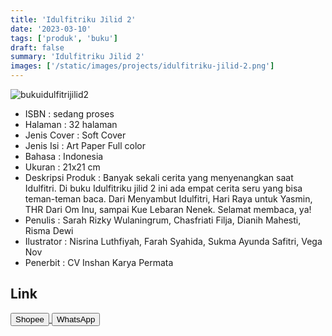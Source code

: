 ```yaml
---
title: 'Idulfitriku Jilid 2'
date: '2023-03-10'
tags: ['produk', 'buku']
draft: false
summary: 'Idulfitriku Jilid 2'
images: ['/static/images/projects/idulfitriku-jilid-2.png']
---
```


![bukuidulfitrijilid2](/static/images/projects/idulfitriku-jilid-2.png)

- ISBN : sedang proses
- Halaman : 32 halaman
- Jenis Cover : Soft Cover
- Jenis Isi : Art Paper Full color
- Bahasa : Indonesia
- Ukuran : 21x21 cm
- Deskripsi Produk : Banyak sekali cerita yang menyenangkan saat Idulfitri. Di buku Idulfitriku jilid 2 ini ada empat cerita seru yang bisa teman-teman baca. Dari Menyambut Idulfitri, Hari Raya untuk Yasmin, THR Dari Om Inu, sampai Kue Lebaran Nenek. Selamat membaca, ya!
- Penulis : Sarah Rizky Wulaningrum, Chasfriati Filja, Dianih Mahesti, Risma Dewi
- Ilustrator : Nisrina Luthfiyah, Farah Syahida, Sukma Ayunda Safitri, Vega Nov
- Penerbit : CV Inshan Karya Permata

## Link

<div>
<a
  href="https://shopee.co.id/Idulfitriku-Jilid-2-i.826142690.23030725415?sp_atk=5da522a5-efe1-490d-8f4e-279720c65483&xptdk=5da522a5-efe1-490d-8f4e-279720c65483"
  target="_blank"
>
  <button className="btn-shopee">Shopee</button>
</a>

  <a href="https://wa.me/6281567891021" target="_blank">
    <button className="btn-wa">WhatsApp</button>
  </a>
</div>
